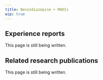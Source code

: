 ---
title: Benzodiazepine + MAOIs
wip: true
---

## Experience reports

This page is still being written.

## Related research publications

This page is still being written.

